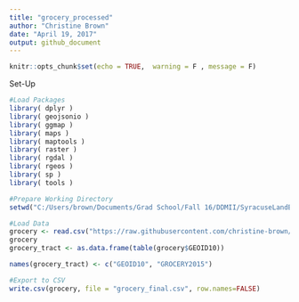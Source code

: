 ```yaml
---
title: "grocery_processed"
author: "Christine Brown"
date: "April 19, 2017"
output: github_document
---
```


```r
knitr::opts_chunk$set(echo = TRUE,  warning = F , message = F)
```
Set-Up
```r
#Load Packages
library( dplyr )
library( geojsonio )
library( ggmap )
library( maps )
library( maptools )
library( raster )
library( rgdal )
library( rgeos )
library( sp )
library( tools )

#Prepare Working Directory
setwd("C:/Users/brown/Documents/Grad School/Fall 16/DDMII/SyracuseLandBank/DATA/FINAL")

```


```r

#Load Data
grocery <- read.csv("https://raw.githubusercontent.com/christine-brown/SyracuseLandBank/master/DATA/PROCESSED_DATA/grocery_processed.csv", stringsAsFactors=FALSE)
grocery
grocery_tract <- as.data.frame(table(grocery$GEOID10))

names(grocery_tract) <- c("GEOID10", "GROCERY2015")

#Export to CSV
write.csv(grocery, file = "grocery_final.csv", row.names=FALSE)

```